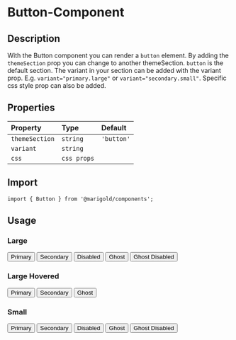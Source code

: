 
<Meta title="Components/Button" />

# Button-Component

## Description

With the Button component you can render a `button` element.
By adding the `themeSection` prop you can change to another themeSection. `button` is the default section.
The variant in your section can be added with the variant prop. E.g. `variant="primary.large"` or `variant="secondary.small"`.
Specific css style prop can also be added.

## Properties

| Property       | Type        | Default    |
| :------------- | :---------- | :--------- |
| `themeSection` | `string`    | `'button'` |
| `variant`      | `string`    |            |
| `css`          | `css props` |            |

## Import

```tsx
import { Button } from '@marigold/components';
```

## Usage

### Large

<Preview>
  <Story name="primary.large">
    <Button>Primary</Button>
  </Story>
  <Story name="secondary.large">
    <Button>Secondary</Button>
  </Story>
  <Story name="disabled.large">
    <Button>Disabled</Button>
  </Story>
  <Story name="ghost.large">
    <Button>Ghost</Button>
  </Story>
  <Story name="ghostDisabled.large">
    <Button>Ghost Disabled</Button>
  </Story>
</Preview>

### Large Hovered

<Preview>
  <Story name="primaryHovered.large">
    <Button>Primary</Button>
  </Story>
  <Story name="secondaryHovered.large">
    <Button>Secondary</Button>
  </Story>
  <Story name="ghostHovered.large">
    <Button>Ghost</Button>
  </Story>
</Preview>

### Small

<Preview>
  <Story name="primary.small">
    <Button>Primary</Button>
  </Story>
  <Story name="secondary.small">
    <Button>Secondary</Button>
  </Story>
  <Story name="disabled.small">
    <Button>Disabled</Button>
  </Story>
  <Story name="ghost.small">
    <Button>Ghost</Button>
  </Story>
  <Story name="ghostDisabled.small">
    <Button>Ghost Disabled</Button>
  </Story>
</Preview>
